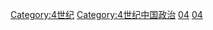 [[Category:4世纪|Category:4世纪]]
[[Category:4世纪中国政治|Category:4世纪中国政治]]
[[Category:各世纪年号|04]]
[[Category:各世纪中国年号|04]]